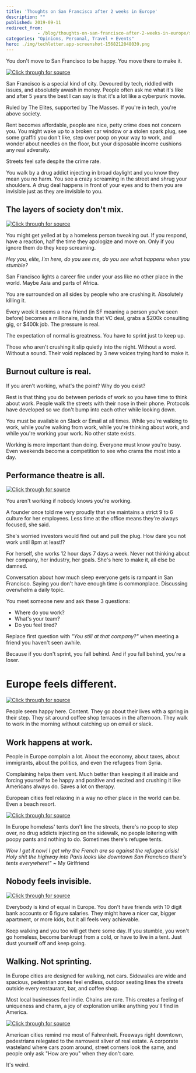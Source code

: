 ```yaml
---
title: 'Thoughts on San Francisco after 2 weeks in Europe'
description: ""
published: 2019-09-11
redirect_from: 
            - /blog/thoughts-on-san-francisco-after-2-weeks-in-europe/swizec/9191
categories: "Opinions, Personal, Travel + Events"
hero: ./img/techletter.app-screenshot-1568212048039.png
---
```

You don&#x27;t move to San Francisco to be happy. You move there to make it.

[![Click through for source](./img/techletter.app-screenshot-1568212048039.png)](https://www.youtube.com/watch?v=Tghs2QNYZ7o)

San Francisco is a special kind of city. Devoured by tech, riddled with issues, and absolutely awash in money. People often ask me what it&#x27;s like and after 5 years the best I can say is that it&#x27;s a lot like a cyberpunk movie.

Ruled by The Elites, supported by The Masses. If you&#x27;re in tech, you&#x27;re above society.

Rent becomes affordable, people are nice, petty crime does not concern you. You might wake up to a broken car window or a stolen spark plug, see some graffiti you don&#x27;t like, step over poop on your way to work, and wonder about needles on the floor, but your disposable income cushions any real adversity.

Streets feel safe despite the crime rate.

You walk by a drug addict injecting in broad daylight and you know they mean you no harm. You see a crazy screaming in the street and shrug your shoulders. A drug deal happens in front of your eyes and to them you are invisible just as they are invisible to you.

## The layers of society don&#x27;t mix.

[![Click through for source](./img/techletter.app-screenshot-1568212045865.png)](https://twitter.com/Swizec/status/1170241181680328706)

You might get yelled at by a homeless person tweaking out. If you respond, have a reaction, half the time they apologize and move on. Only if you ignore them do they keep screaming.

_Hey you, elite, I&#x27;m here, do you see me, do you see what happens when you stumble?_

San Francisco lights a career fire under your ass like no other place in the world. Maybe Asia and parts of Africa.

You are surrounded on all sides by people who are crushing it. Absolutely killing it.

Every week it seems a new friend (in SF meaning a person you&#x27;ve seen before) becomes a millionaire, lands that VC deal, grabs a $200k consulting gig, or $400k job. The pressure is real.

The expectation of normal is greatness. You have to sprint just to keep up.

Those who aren&#x27;t crushing it slip quietly into the night. Without a word. Without a sound. Their void replaced by 3 new voices trying hard to make it.

## Burnout culture is real.

If you aren&#x27;t working, what&#x27;s the point? Why do you exist?

Rest is that thing you do between periods of work so you have time to think about work. People walk the streets with their nose in their phone. Protocols have developed so we don&#x27;t bump into each other while looking down.

You must be available on Slack or Email at all times. While you&#x27;re walking to work, while you&#x27;re walking from work, while you&#x27;re thinking about work, and while you&#x27;re working your work. No other state exists.

Working is more important than doing. Everyone must know you&#x27;re busy. Even weekends become a competition to see who crams the most into a day.

## Performance theatre is all.

[![Click through for source](./img/techletter.app-screenshot-1568212045334.png)](https://www.instagram.com/p/B1wdAHolNLE/)

You aren&#x27;t working if nobody knows you&#x27;re working.

A founder once told me very proudly that she maintains a strict 9 to 6 culture for her employees. Less time at the office means they&#x27;re always focused, she said.

She&#x27;s worried investors would find out and pull the plug. How dare you not work until 8pm at least!?

For herself, she works 12 hour days 7 days a week. Never not thinking about her company, her industry, her goals. She&#x27;s here to make it, all else be damned.

Conversation about how much sleep everyone gets is rampant in San Francisco. Saying you don&#x27;t have enough time is commonplace. Discussing overwhelm a daily topic.

You meet someone new and ask these 3 questions:

- Where do you work?
- What&#x27;s your team?
- Do you feel tired?

Replace first question with _&quot;You still at that company?&quot;_ when meeting a friend you haven&#x27;t seen awhile.

Because if you don&#x27;t sprint, you fall behind. And if you fall behind, you&#x27;re a loser.

# Europe feels different.

[![Click through for source](./img/techletter.app-screenshot-1568212055228.png)](https://twitter.com/Swizec/status/1167004570091847680)

People seem happy here. Content. They go about their lives with a spring in their step. They sit around coffee shop terraces in the afternoon. They walk to work in the morning without catching up on email or slack.

## Work happens at work.

People in Europe complain a lot. About the economy, about taxes, about immigrants, about the politics, and even the refugees from Syria.

Complaining helps them vent. Much better than keeping it all inside and forcing yourself to be happy and positive and excited and crushing it like Americans always do. Saves a lot on therapy.

European cities feel relaxing in a way no other place in the world can be. Even a beach resort.

[![Click through for source](./img/techletter.app-screenshot-1568212045085.png)](https://www.instagram.com/p/B18AuE2l9rJ/)

In Europe homeless&#x27; tents don&#x27;t line the streets, there&#x27;s no poop to step over, no drug addicts injecting on the sidewalk, no people loitering with poopy pants and nothing to do. Sometimes there&#x27;s refugee tents.

_Wow I get it now! I get why the French are so against the refugee crisis! Holy shit the highway into Paris looks like downtown San Francisco there&#x27;s tents everywhere!&quot;_ ~ My Girlfriend

## Nobody feels invisible.

[![Click through for source](./img/techletter.app-screenshot-1568212045678.png)](https://twitter.com/Swizec/status/1169857748625809410)

Everybody is kind of equal in Europe. You don&#x27;t have friends with 10 digit bank accounts or 6 figure salaries. They might have a nicer car, bigger apartment, or more kids, but it all feels very achievable.

Keep walking and you too will get there some day. If you stumble, you won&#x27;t go homeless, become bankrupt from a cold, or have to live in a tent. Just dust yourself off and keep going.

## Walking. Not sprinting.

In Europe cities are designed for walking, not cars. Sidewalks are wide and spacious, pedestrian zones feel endless, outdoor seating lines the streets outside every restaurant, bar, and coffee shop.

Most local businesses feel indie. Chains are rare. This creates a feeling of uniqueness and charm, a joy of exploration unlike anything you&#x27;ll find in America.

[![Click through for source](./img/techletter.app-screenshot-1568212045418.png)](https://www.instagram.com/p/B2Hgzy-FnbB/)

American cities remind me most of Fahrenheit. Freeways right downtown, pedestrians relegated to the narrowest sliver of real estate. A corporate wasteland where cars zoom around, street corners look the same, and people only ask &quot;How are you&quot; when they don&#x27;t care.

It&#x27;s weird.

